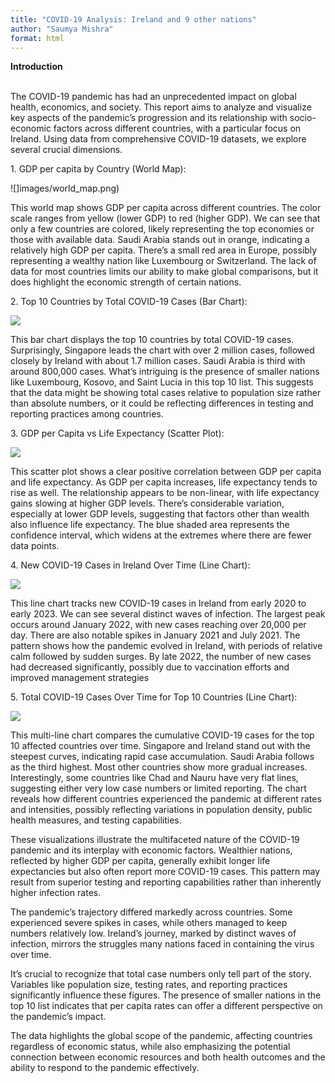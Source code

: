 ---
title: "COVID-19 Analysis: Ireland and 9 other nations"
author: "Saumya Mishra"
format: html
---

**Introduction**

\
The COVID-19 pandemic has had an unprecedented impact on global health, economics, and society. This report aims to analyze and visualize key aspects of the pandemic's progression and its relationship with socio-economic factors across different countries, with a particular focus on Ireland. Using data from comprehensive COVID-19 datasets, we explore several crucial dimensions.

1\. GDP per capita by Country (World Map):

![]images/world_map.png)

This world map shows GDP per capita across different countries. The color scale ranges from yellow (lower GDP) to red (higher GDP). We can see that only a few countries are colored, likely representing the top economies or those with available data. Saudi Arabia stands out in orange, indicating a relatively high GDP per capita. There's a small red area in Europe, possibly representing a wealthy nation like Luxembourg or Switzerland. The lack of data for most countries limits our ability to make global comparisons, but it does highlight the economic strength of certain nations.

2\. Top 10 Countries by Total COVID-19 Cases (Bar Chart):

![](images/bar_chart.png)

This bar chart displays the top 10 countries by total COVID-19 cases. Surprisingly, Singapore leads the chart with over 2 million cases, followed closely by Ireland with about 1.7 million cases. Saudi Arabia is third with around 800,000 cases. What's intriguing is the presence of smaller nations like Luxembourg, Kosovo, and Saint Lucia in this top 10 list. This suggests that the data might be showing total cases relative to population size rather than absolute numbers, or it could be reflecting differences in testing and reporting practices among countries.

3\. GDP per Capita vs Life Expectancy (Scatter Plot):

![](images/scatter_plot_regression_line.png)

This scatter plot shows a clear positive correlation between GDP per capita and life expectancy. As GDP per capita increases, life expectancy tends to rise as well. The relationship appears to be non-linear, with life expectancy gains slowing at higher GDP levels. There's considerable variation, especially at lower GDP levels, suggesting that factors other than wealth also influence life expectancy. The blue shaded area represents the confidence interval, which widens at the extremes where there are fewer data points.

4\. New COVID-19 Cases in Ireland Over Time (Line Chart):

![](images/line_chart_Ireland.png)

This line chart tracks new COVID-19 cases in Ireland from early 2020 to early 2023. We can see several distinct waves of infection. The largest peak occurs around January 2022, with new cases reaching over 20,000 per day. There are also notable spikes in January 2021 and July 2021. The pattern shows how the pandemic evolved in Ireland, with periods of relative calm followed by sudden surges. By late 2022, the number of new cases had decreased significantly, possibly due to vaccination efforts and improved management strategies

5\. Total COVID-19 Cases Over Time for Top 10 Countries (Line Chart):

![](images/line_chart_countries.png)

This multi-line chart compares the cumulative COVID-19 cases for the top 10 affected countries over time. Singapore and Ireland stand out with the steepest curves, indicating rapid case accumulation. Saudi Arabia follows as the third highest. Most other countries show more gradual increases. Interestingly, some countries like Chad and Nauru have very flat lines, suggesting either very low case numbers or limited reporting. The chart reveals how different countries experienced the pandemic at different rates and intensities, possibly reflecting variations in population density, public health measures, and testing capabilities.

These visualizations illustrate the multifaceted nature of the COVID-19 pandemic and its interplay with economic factors. Wealthier nations, reflected by higher GDP per capita, generally exhibit longer life expectancies but also often report more COVID-19 cases. This pattern may result from superior testing and reporting capabilities rather than inherently higher infection rates.

The pandemic's trajectory differed markedly across countries. Some experienced severe spikes in cases, while others managed to keep numbers relatively low. Ireland's journey, marked by distinct waves of infection, mirrors the struggles many nations faced in containing the virus over time.

It's crucial to recognize that total case numbers only tell part of the story. Variables like population size, testing rates, and reporting practices significantly influence these figures. The presence of smaller nations in the top 10 list indicates that per capita rates can offer a different perspective on the pandemic's impact.

The data highlights the global scope of the pandemic, affecting countries regardless of economic status, while also emphasizing the potential connection between economic resources and both health outcomes and the ability to respond to the pandemic effectively.

